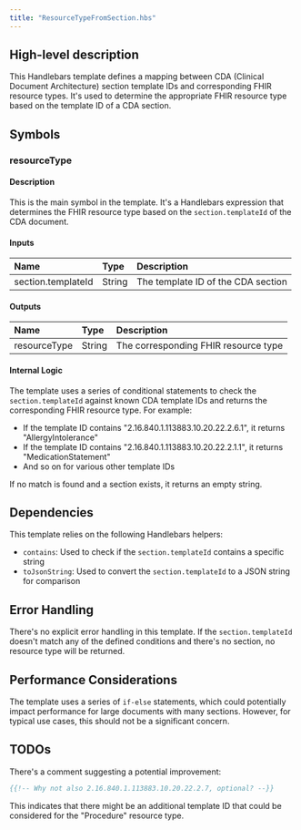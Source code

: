 ```yaml
---
title: "ResourceTypeFromSection.hbs"
---
```


## High-level description
This Handlebars template defines a mapping between CDA (Clinical Document Architecture) section template IDs and corresponding FHIR resource types. It's used to determine the appropriate FHIR resource type based on the template ID of a CDA section.

## Symbols

### resourceType
#### Description
This is the main symbol in the template. It's a Handlebars expression that determines the FHIR resource type based on the `section.templateId` of the CDA document.

#### Inputs
| Name | Type | Description |
|:-----|:-----|:------------|
| section.templateId | String | The template ID of the CDA section |

#### Outputs
| Name | Type | Description |
|:-----|:-----|:------------|
| resourceType | String | The corresponding FHIR resource type |

#### Internal Logic
The template uses a series of conditional statements to check the `section.templateId` against known CDA template IDs and returns the corresponding FHIR resource type. For example:
- If the template ID contains "2.16.840.1.113883.10.20.22.2.6.1", it returns "AllergyIntolerance"
- If the template ID contains "2.16.840.1.113883.10.20.22.2.1.1", it returns "MedicationStatement"
- And so on for various other template IDs

If no match is found and a section exists, it returns an empty string.

## Dependencies
This template relies on the following Handlebars helpers:
- `contains`: Used to check if the `section.templateId` contains a specific string
- `toJsonString`: Used to convert the `section.templateId` to a JSON string for comparison

## Error Handling
There's no explicit error handling in this template. If the `section.templateId` doesn't match any of the defined conditions and there's no section, no resource type will be returned.

## Performance Considerations
The template uses a series of `if-else` statements, which could potentially impact performance for large documents with many sections. However, for typical use cases, this should not be a significant concern.

## TODOs
There's a comment suggesting a potential improvement:
```handlebars
{{!-- Why not also 2.16.840.1.113883.10.20.22.2.7, optional? --}}
```
This indicates that there might be an additional template ID that could be considered for the "Procedure" resource type.